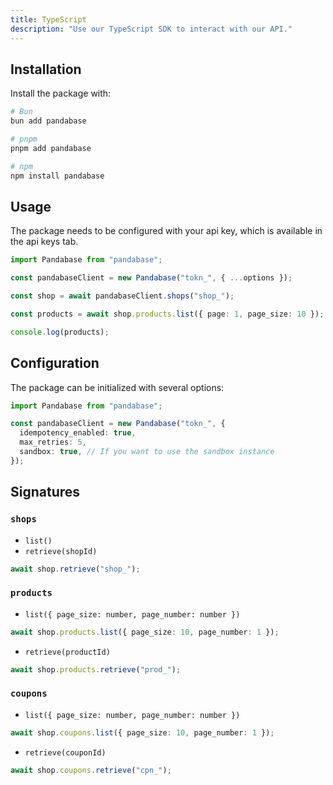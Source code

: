 ```yaml
---
title: TypeScript
description: "Use our TypeScript SDK to interact with our API."
---
```


## Installation

Install the package with:

```sh
# Bun
bun add pandabase

# pnpm
pnpm add pandabase

# npm
npm install pandabase
```

## Usage

The package needs to be configured with your api key, which is available in the api keys tab.

```ts
import Pandabase from "pandabase";

const pandabaseClient = new Pandabase("tokn_", { ...options });

const shop = await pandabaseClient.shops("shop_");

const products = await shop.products.list({ page: 1, page_size: 10 });

console.log(products);
```

## Configuration

The package can be initialized with several options:

```ts
import Pandabase from "pandabase";

const pandabaseClient = new Pandabase("tokn_", {
  idempotency_enabled: true,
  max_retries: 5,
  sandbox: true, // If you want to use the sandbox instance
});
```

## Signatures

### `shops`

- `list()`
- `retrieve(shopId)`

```ts
await shop.retrieve("shop_");
```

### `products`

- `list({ page_size: number, page_number: number })`

```ts
await shop.products.list({ page_size: 10, page_number: 1 });
```

- `retrieve(productId)`

```ts
await shop.products.retrieve("prod_");
```

### `coupons`

- `list({ page_size: number, page_number: number })`

```ts
await shop.coupons.list({ page_size: 10, page_number: 1 });
```

- `retrieve(couponId)`

```ts
await shop.coupons.retrieve("cpn_");
```
